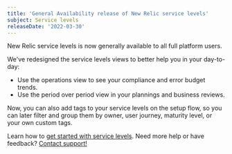 ```yaml
---
title: 'General Availability release of New Relic service levels'
subject: Service levels
releaseDate: '2022-03-30'
---
```


New Relic service levels is now generally available to all full platform users.

We've redesigned the service levels views to better help you in your day-to-day:

* Use the operations view to see your compliance and error budget trends.
* Use the period over period view in your plannings and business reviews.

Now, you can also add tags to your service levels on the setup flow, so you can later filter and group them by owner, user journey, maturity level, or your own custom tags.

Learn how to [get started with service levels](/docs/service-level-management/intro-slm). Need more help or have feedback? [Contact support!](/docs/new-relic-solutions/solve-common-issues/find-help-use-support-portal)

